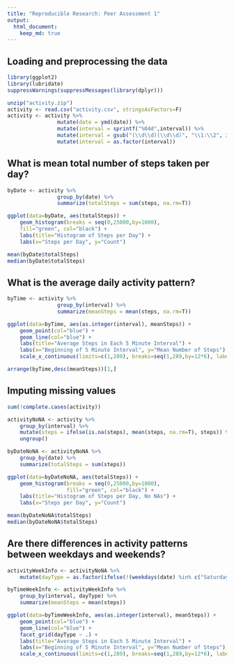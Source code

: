 ```yaml
---
title: "Reproducible Research: Peer Assessment 1"
output: 
  html_document:
    keep_md: true
---
```



## Loading and preprocessing the data

```r
library(ggplot2)
library(lubridate)
suppressWarnings(suppressMessages(library(dplyr)))
```

```r
unzip("activity.zip")
activity <- read.csv("activity.csv", stringsAsFactors=F)
activity <- activity %>%
                mutate(date = ymd(date)) %>%
                mutate(interval = sprintf("%04d",interval)) %>%
                mutate(interval = gsub("(\\d\\d)(\\d\\d)", "\\1:\\2", interval)) %>%
                mutate(interval = as.factor(interval))
```


## What is mean total number of steps taken per day?

```r
byDate <- activity %>%
                group_by(date) %>% 
                summarize(totalSteps = sum(steps, na.rm=T))

ggplot(data=byDate, aes(totalSteps)) +
    geom_histogram(breaks = seq(0,25000,by=1000), 
    fill="green", col="black") +
    labs(title="Histogram of Steps per Day") +
    labs(x="Steps per Day", y="Count")

mean(byDate$totalSteps)
median(byDate$totalSteps)
```


## What is the average daily activity pattern?

```r
byTime <- activity %>%
                group_by(interval) %>%
                summarize(meanSteps = mean(steps, na.rm=T))

ggplot(data=byTime, aes(as.integer(interval), meanSteps)) +
    geom_point(col="blue") +
    geom_line(col="blue") +
    labs(title="Average Steps in Each 5 Minute Interval") +
    labs(x="Beginning of 5 Minute Interval", y="Mean Number of Steps") + 
    scale_x_continuous(limits=c(1,289), breaks=seq(1,289,by=12*6), labels=c(as.character(byTime$interval)[seq(1,288,by=12*6)],"24:00"))

arrange(byTime,desc(meanSteps))[1,]
```


## Imputing missing values

```r
sum(!complete.cases(activity))

activityNoNA <- activity %>%
    group_by(interval) %>%
    mutate(steps = ifelse(is.na(steps), mean(steps, na.rm=T), steps)) %>%
    ungroup()

byDateNoNA <- activityNoNA %>%
    group_by(date) %>% 
    summarize(totalSteps = sum(steps))

ggplot(data=byDateNoNA, aes(totalSteps)) +
    geom_histogram(breaks = seq(0,25000,by=1000), 
                   fill="green", col="black") +
    labs(title="Histogram of Steps per Day, No NAs") +
    labs(x="Steps per Day", y="Count")

mean(byDateNoNA$totalSteps)
median(byDateNoNA$totalSteps)
```


## Are there differences in activity patterns between weekdays and weekends?

```r
activityWeekInfo <- activityNoNA %>%
    mutate(dayType = as.factor(ifelse(!(weekdays(date) %in% c("Saturday","Sunday")),"weekday","weekend")))

byTimeWeekInfo <- activityWeekInfo %>%
    group_by(interval, dayType) %>%
    summarize(meanSteps = mean(steps))

ggplot(data=byTimeWeekInfo, aes(as.integer(interval), meanSteps)) +
    geom_point(col="blue") +
    geom_line(col="blue") +
    facet_grid(dayType ~ .) +
    labs(title="Average Steps in Each 5 Minute Interval") +
    labs(x="Beginning of 5 Minute Interval", y="Mean Number of Steps") + 
    scale_x_continuous(limits=c(1,289), breaks=seq(1,289,by=12*6), labels=c(as.character(byTime$interval)[seq(1,288,by=12*6)],"24:00"))
```
